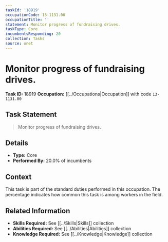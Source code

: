 ```yaml
---
taskId: '18919'
occupationCode: 13-1131.00
occupationTitle: ''
statement: Monitor progress of fundraising drives.
taskType: Core
incumbentsResponding: 20
collection: Tasks
source: onet
---
```

# Monitor progress of fundraising drives.

**Task ID:** 18919
**Occupation:** [[../Occupations|Occupation]] with code `13-1131.00`

## Task Statement

> Monitor progress of fundraising drives.

## Details

- **Type:** Core
- **Performed By:** 20.0% of incumbents

## Context

This task is part of the standard duties performed in this occupation. The percentage indicates how common this task is among workers in the field.

## Related Information

- **Skills Required:** See [[../Skills|Skills]] collection
- **Abilities Required:** See [[../Abilities|Abilities]] collection
- **Knowledge Required:** See [[../Knowledge|Knowledge]] collection
